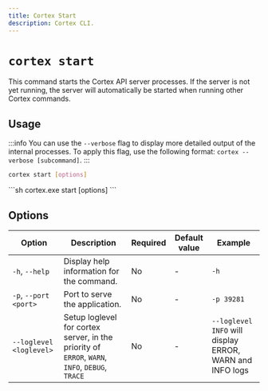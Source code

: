 ```yaml
---
title: Cortex Start
description: Cortex CLI.
---
```



# `cortex start`

This command starts the Cortex API server processes.
If the server is not yet running, the server will automatically be started when running other Cortex commands. 

## Usage
:::info
You can use the `--verbose` flag to display more detailed output of the internal processes. To apply this flag, use the following format: `cortex --verbose [subcommand]`.
:::
<Tabs>
  <TabItem value="MacOs/Linux" label="MacOs/Linux">
  ```sh
  cortex start [options]
  ```
  </TabItem>
  <TabItem value="Windows" label="Windows">
  ```sh
  cortex.exe start [options]
  ```
  </TabItem>
</Tabs>


## Options

| Option                       | Description                               | Required | Default value | Example                       |
| ---------------------------- | ----------------------------------------- | -------- | ------------- | ----------------------------- |
| `-h`, `--help`               | Display help information for the command.  | No       | -             | `-h`                          |
| `-p`, `--port <port>`        | Port to serve the application.             | No       | -             | `-p 39281`                     |
| `--loglevel <loglevel>`      | Setup loglevel for cortex server, in the priority of `ERROR`, `WARN`, `INFO`, `DEBUG`, `TRACE` | No       | -     | `--loglevel INFO` will display ERROR, WARN and INFO logs|

<!-- | `-a`, `--address <address>`  | Address to use.                            | No       | -             | `-a 192.168.1.1`              | -->
<!--| `--dataFolder <dataFolder>`  | Set the data folder directory             | No       | -             | `--dataFolder /path/to/data`  | -->
